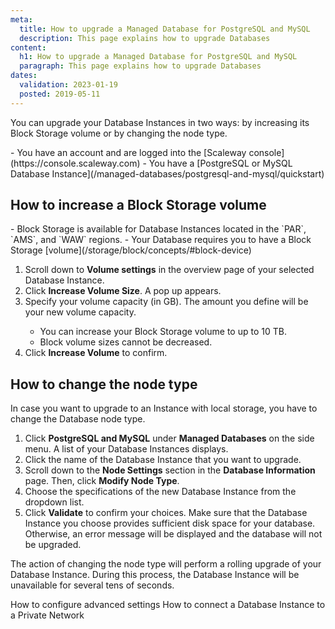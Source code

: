 ```yaml
---
meta:
  title: How to upgrade a Managed Database for PostgreSQL and MySQL
  description: This page explains how to upgrade Databases
content:
  h1: How to upgrade a Managed Database for PostgreSQL and MySQL
  paragraph: This page explains how to upgrade Databases
dates:
  validation: 2023-01-19
  posted: 2019-05-11
---
```

You can upgrade your Database Instances in two ways: by increasing its Block Storage volume or by changing the node type.

<Macro id="iam-requirements" />
 
<Message type="requirement">
  - You have an account and are logged into the [Scaleway console](https://console.scaleway.com)  
  - You have a [PostgreSQL or MySQL Database Instance](/managed-databases/postgresql-and-mysql/quickstart)
</Message>

## How to increase a Block Storage volume

<Message type="note">
  - Block Storage is available for Database Instances located in the `PAR`, `AMS`, and `WAW` regions.
  - Your Database requires you to have a Block Storage [volume](/storage/block/concepts/#block-device) 
</Message>

1. Scroll down to **Volume settings** in the overview page of your selected Database Instance.
2. Click **Increase Volume Size**. A pop up appears. 
3. Specify your volume capacity (in GB). The amount you define will be your new volume capacity.
    <Message type="important">
      * You can increase your Block Storage volume to up to 10 TB. 
      * Block volume sizes cannot be decreased.
    </Message>
4. Click **Increase Volume** to confirm. 

## How to change the node type

In case you want to upgrade to an Instance with local storage, you have to change the Database node type. 

1. Click **PostgreSQL and MySQL** under **Managed Databases** on the side menu. A list of your Database Instances displays. 
2. Click the name of the Database Instance that you want to upgrade.
3. Scroll down to the **Node Settings** section in the **Database Information** page. Then, click **Modify Node Type**.
4. Choose the specifications of the new Database Instance from the dropdown list.
5. Click **Validate** to confirm your choices. 
    <Message type="important">
      Make sure that the Database Instance you choose provides sufficient disk space for your database. Otherwise, an error message will be displayed and the database will not be upgraded.
    </Message>

The action of changing the node type will perform a rolling upgrade of your Database Instance. During this process, the Database Instance will be unavailable for several tens of seconds.

<Navigation title="See Also">
  <PreviousButton to="/managed-databases/postgresql-and-mysql/how-to/configure-advanced-settings/">How to configure advanced settings</PreviousButton>
  <NextButton to="/managed-databases/postgresql-and-mysql/how-to/connect-database-private-network/">How to connect a Database Instance to a Private Network</NextButton>
</Navigation>
